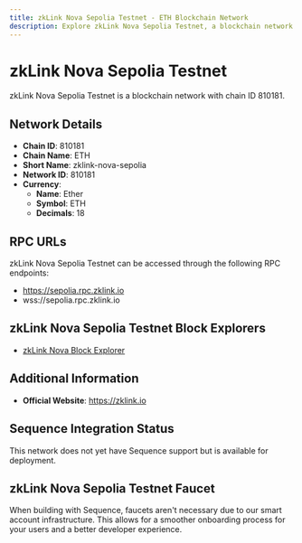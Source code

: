 ```yaml
--- 
title: zkLink Nova Sepolia Testnet - ETH Blockchain Network
description: Explore zkLink Nova Sepolia Testnet, a blockchain network with chain ID 810181. Learn about its native currency, Ether, and how to interact with the network.
---
```


# zkLink Nova Sepolia Testnet

zkLink Nova Sepolia Testnet is a blockchain network with chain ID 810181.

## Network Details

- **Chain ID**: 810181
- **Chain Name**: ETH
- **Short Name**: zklink-nova-sepolia
- **Network ID**: 810181
- **Currency**: 
  - **Name**: Ether
  - **Symbol**: ETH
  - **Decimals**: 18

## RPC URLs

zkLink Nova Sepolia Testnet can be accessed through the following RPC endpoints:

- https://sepolia.rpc.zklink.io
- wss://sepolia.rpc.zklink.io

## zkLink Nova Sepolia Testnet Block Explorers

- [zkLink Nova Block Explorer](https://sepolia.explorer.zklink.io)

## Additional Information

- **Official Website**: https://zklink.io

## Sequence Integration Status

This network does not yet have Sequence support but is available for deployment.

## zkLink Nova Sepolia Testnet Faucet

When building with Sequence, faucets aren't necessary due to our smart account infrastructure. This allows for a smoother onboarding process for your users and a better developer experience.
